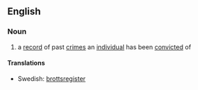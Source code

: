 ==English==
===Noun===
{{en-noun|sg=[[criminal]] [[record]]}}
#a [[record]] of past [[crime]]s an [[individual]] has been [[convict]]ed of

====Translations====
{{trans-top|a record of past crimes}}
{{trans-mid}}
*Swedish: [[brottsregister]] {{n}}
{{trans-bottom}}
